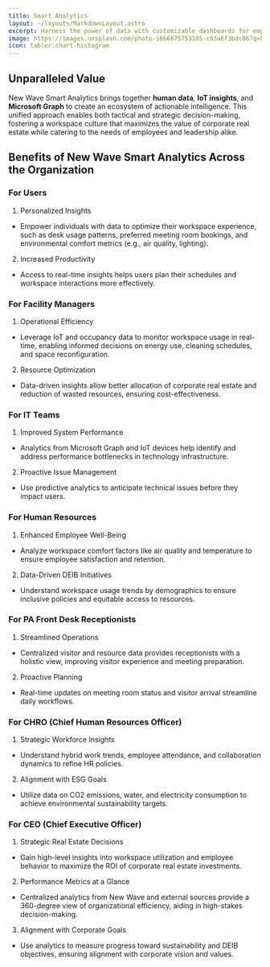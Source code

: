 ```yaml
---
title: Smart Analytics
layout: ~/layouts/MarkdownLayout.astro
excerpt: Harness the power of data with customizable dashboards for employees and managers. Organize human and IoT data with Microsoft Graph intelligence for actionable insights. Make data-driven decisions that inspire innovation and optimize your hybrid workspace.
image: https://images.unsplash.com/photo-1666875753105-c63a6f3bdc86?q=80&w=3000&auto=format&fit=crop&ixlib=rb-4.0.3&ixid=M3wxMjA3fDB8MHxwaG90by1wYWdlfHx8fGVufDB8fHx8fA%3D%3D
icon: tabler:chart-histogram
---
```


## Unparalleled Value

New Wave Smart Analytics brings together **human data**, **IoT insights**, and **Microsoft Graph** to create an ecosystem of actionable intelligence. This unified approach enables both tactical and strategic decision-making, fostering a workspace culture that maximizes the value of corporate real estate while catering to the needs of employees and leadership alike.

## Benefits of New Wave Smart Analytics Across the Organization

### For Users

1.	Personalized Insights
 - Empower individuals with data to optimize their workspace experience, such as desk usage patterns, preferred meeting room bookings, and environmental comfort metrics (e.g., air quality, lighting).
2.	Increased Productivity
 - Access to real-time insights helps users plan their schedules and workspace interactions more effectively.

### For Facility Managers

1.	Operational Efficiency
 - Leverage IoT and occupancy data to monitor workspace usage in real-time, enabling informed decisions on energy use, cleaning schedules, and space reconfiguration.
2.	Resource Optimization
 - Data-driven insights allow better allocation of corporate real estate and reduction of wasted resources, ensuring cost-effectiveness.
 
### For IT Teams

1.	Improved System Performance
 - Analytics from Microsoft Graph and IoT devices help identify and address performance bottlenecks in technology infrastructure.
2.	Proactive Issue Management
 - Use predictive analytics to anticipate technical issues before they impact users.
 
### For Human Resources

1.	Enhanced Employee Well-Being
 - Analyze workspace comfort factors like air quality and temperature to ensure employee satisfaction and retention.
2.	Data-Driven DEIB Initiatives
 - Understand workspace usage trends by demographics to ensure inclusive policies and equitable access to resources.
 
### For PA Front Desk Receptionists

1.	Streamlined Operations
 - Centralized visitor and resource data provides receptionists with a holistic view, improving visitor experience and meeting preparation.
2.	Proactive Planning
 - Real-time updates on meeting room status and visitor arrival streamline daily workflows.
 
### For CHRO (Chief Human Resources Officer)

1.	Strategic Workforce Insights
 - Understand hybrid work trends, employee attendance, and collaboration dynamics to refine HR policies.
2.	Alignment with ESG Goals
 - Utilize data on CO2 emissions, water, and electricity consumption to achieve environmental sustainability targets.

### For CEO (Chief Executive Officer)

1.	Strategic Real Estate Decisions
 - Gain high-level insights into workspace utilization and employee behavior to maximize the ROI of corporate real estate investments.
2.	Performance Metrics at a Glance
 - Centralized analytics from New Wave and external sources provide a 360-degree view of organizational efficiency, aiding in high-stakes decision-making.
3.	Alignment with Corporate Goals
 - Use analytics to measure progress toward sustainability and DEIB objectives, ensuring alignment with corporate vision and values.
